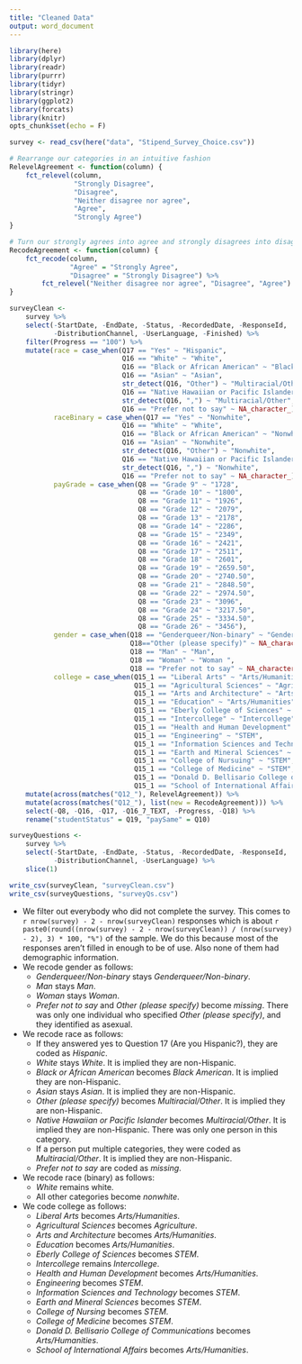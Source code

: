 ```yaml
---
title: "Cleaned Data"
output: word_document
---
```


```r
library(here)
library(dplyr)
library(readr)
library(purrr)
library(tidyr)
library(stringr)
library(ggplot2)
library(forcats)
library(knitr)
opts_chunk$set(echo = F)
```

```r
survey <- read_csv(here("data", "Stipend_Survey_Choice.csv"))
```

```r
# Rearrange our categories in an intuitive fashion
RelevelAgreement <- function(column) {
    fct_relevel(column,
                "Strongly Disagree",
                "Disagree",
                "Neither disagree nor agree",
                "Agree",
                "Strongly Agree")
}

# Turn our strongly agrees into agree and strongly disagrees into disagrees
RecodeAgreement <- function(column) {
    fct_recode(column,
               "Agree" = "Strongly Agree",
               "Disagree" = "Strongly Disagree") %>%
        fct_relevel("Neither disagree nor agree", "Disagree", "Agree")
}

surveyClean <-
    survey %>%
    select(-StartDate, -EndDate, -Status, -RecordedDate, -ResponseId,
           -DistributionChannel, -UserLanguage, -Finished) %>%
    filter(Progress == "100") %>%
    mutate(race = case_when(Q17 == "Yes" ~ "Hispanic",
                            Q16 == "White" ~ "White",
                            Q16 == "Black or African American" ~ "Black American",
                            Q16 == "Asian" ~ "Asian",
                            str_detect(Q16, "Other") ~ "Multiracial/Other",
                            Q16 == "Native Hawaiian or Pacific Islander" ~ "Multiracial/Other",
                            str_detect(Q16, ",") ~ "Multiracial/Other",
                            Q16 == "Prefer not to say" ~ NA_character_),
           raceBinary = case_when(Q17 == "Yes" ~ "Nonwhite",
                            Q16 == "White" ~ "White",
                            Q16 == "Black or African American" ~ "Nonwhite",
                            Q16 == "Asian" ~ "Nonwhite",
                            str_detect(Q16, "Other") ~ "Nonwhite",
                            Q16 == "Native Hawaiian or Pacific Islander" ~ "Nonwhite",
                            str_detect(Q16, ",") ~ "Nonwhite",
                            Q16 == "Prefer not to say" ~ NA_character_),
           payGrade = case_when(Q8 == "Grade 9" ~ "1728",
                                Q8 == "Grade 10" ~ "1800",
                                Q8 == "Grade 11" ~ "1926",
                                Q8 == "Grade 12" ~ "2079",
                                Q8 == "Grade 13" ~ "2178",
                                Q8 == "Grade 14" ~ "2286",
                                Q8 == "Grade 15" ~ "2349",
                                Q8 == "Grade 16" ~ "2421",
                                Q8 == "Grade 17" ~ "2511",
                                Q8 == "Grade 18" ~ "2601",
                                Q8 == "Grade 19" ~ "2659.50",
                                Q8 == "Grade 20" ~ "2740.50",
                                Q8 == "Grade 21" ~ "2848.50",
                                Q8 == "Grade 22" ~ "2974.50",
                                Q8 == "Grade 23" ~ "3096",
                                Q8 == "Grade 24" ~ "3217.50",
                                Q8 == "Grade 25" ~ "3334.50",
                                Q8 == "Grade 26" ~ "3456"),
           gender = case_when(Q18 == "Genderqueer/Non-binary" ~ "Genderqueer/Non-binary",
                              Q18=="Other (please specify)" ~ NA_character_,
                              Q18 == "Man" ~ "Man",
                              Q18 == "Woman" ~ "Woman ",
                              Q18 == "Prefer not to say" ~ NA_character_),
           college = case_when(Q15_1 == "Liberal Arts" ~ "Arts/Humanities",
                               Q15_1 == "Agricultural Sciences" ~ "Agriculture",
                               Q15_1 == "Arts and Architecture" ~ "Arts/Humanities",
                               Q15_1 == "Education" ~ "Arts/Humanities",
                               Q15_1 == "Eberly College of Sciences" ~ "STEM",
                               Q15_1 == "Intercollege" ~ "Intercollege",
                               Q15_1 == "Health and Human Development" ~ "Arts/Humanities",
                               Q15_1 == "Engineering" ~ "STEM",
                               Q15_1 == "Information Sciences and Technology" ~ "STEM",
                               Q15_1 == "Earth and Mineral Sciences" ~ "STEM",
                               Q15_1 == "College of Nursuing" ~ "STEM",
                               Q15_1 == "College of Medicine" ~ "STEM",
                               Q15_1 == "Donald D. Bellisario College of Communications" ~ "Arts/Humanities",
                               Q15_1 == "School of International Affairs" ~ "Arts/Humanities")) %>%
    mutate(across(matches("Q12_"), RelevelAgreement)) %>%
    mutate(across(matches("Q12_"), list(new = RecodeAgreement))) %>%
    select(-Q8, -Q16, -Q17, -Q16_7_TEXT, -Progress, -Q18) %>%
    rename("studentStatus" = Q19, "paySame" = Q10)

surveyQuestions <-
    survey %>%
    select(-StartDate, -EndDate, -Status, -RecordedDate, -ResponseId,
           -DistributionChannel, -UserLanguage) %>%
    slice(1)

write_csv(surveyClean, "surveyClean.csv")
write_csv(surveyQuestions, "surveyQs.csv")
```

* We filter out everybody who did not complete the survey. This comes to `r nrow(survey) - 2 - nrow(surveyClean)` responses which is about `r paste0(round((nrow(survey) - 2 - nrow(surveyClean)) / (nrow(survey) - 2), 3) * 100, "%")` of the sample. We do this because most of the responses aren't filled in enough to be of use. Also none of them had demographic information.
* We recode gender as follows:
    * *Genderqueer/Non-binary* stays *Genderqueer/Non-binary*.
    * *Man* stays *Man*.
    * *Woman* stays *Woman*.
    * *Prefer not to say* and *Other (please specify)* become *missing*. There was only one individual who specified *Other (please specify)*, and they identified as asexual.
* We recode race as follows:
    * If they answered yes to Question 17 (Are you Hispanic?), they are coded as *Hispanic*.
    * *White* stays *White*. It is implied they are non-Hispanic.
    * *Black or African American* becomes *Black American*. It is implied they are non-Hispanic.
    * *Asian* stays *Asian*. It is implied they are non-Hispanic.
    * *Other (please specify)* becomes *Multiracial/Other*. It is implied they are non-Hispanic.
    * *Native Hawaiian or Pacific Islander* becomes *Multiracial/Other*. It is implied they are non-Hispanic. There was only one person in this category.
    * If a person put multiple categories, they were coded as *Multiracial/Other*. It is implied they are non-Hispanic.
    * *Prefer not to say* are coded as *missing*.
* We recode race (binary) as follows:
    * *White* remains white.
    * All other categories become *nonwhite*.
* We code college as follows:
    * *Liberal Arts* becomes *Arts/Humanities*.
    * *Agricultural Sciences* becomes *Agriculture*.
    * *Arts and Architecture* becomes *Arts/Humanities*.
    * *Education* becomes *Arts/Humanities*.
    * *Eberly College of Sciences* becomes *STEM*.
    * *Intercollege* remains *Intercollege*.
    * *Health and Human Development* becomes *Arts/Humanities*.
    * *Engineering* becomes *STEM*.
    * *Information Sciences and Technology* becomes *STEM*.
    * *Earth and Mineral Sciences* becomes *STEM*.
    * *College of Nursing* becomes *STEM*.
    * *College of Medicine* becomes *STEM*.
    * *Donald D. Bellisario College of Communications* becomes *Arts/Humanities*.
    * *School of International Affairs* becomes *Arts/Humanities*.
